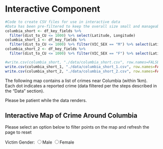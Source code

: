 # Interactive Component

```r
#Code to create CSV files for use in interactive data
#Data has been pre-filtered to keep the overall size small and manageable when plotting
columbia_short <- df_key_fields %>% 
  filter(dist_to_CU <= 1000) %>% select(Latitude, Longitude)
columbia_short_1 <- df_key_fields %>% 
  filter(dist_to_CU <= 1000) %>% filter(VIC_SEX == "M") %>% select(Latitude, Longitude)
columbia_short_2 <- df_key_fields %>% 
  filter(dist_to_CU <= 1000) %>% filter(VIC_SEX == "F") %>% select(Latitude, Longitude)

#write.csv(columbia_short, "./data/columbia_short.csv", row.names=FALSE)
write.csv(columbia_short_1, "./data/columbia_short_1.csv", row.names=FALSE)
write.csv(columbia_short_2, "./data/columbia_short_2.csv", row.names=FALSE)
```


The following map contains a list of crimes near Columbia (within 1km). Each dot indicates a reported crime (data filtered per the steps described in the "Data" section).

Please be patient while the data renders.


## Interactive Map of Crime Around Columbia
  <title>My Google Map</title>
  <style>
    #map{
      height:400px;
      width:100%;
    }
  </style>
  
  <p>Please select an option below to filter points on the map and refresh the page to reset</p>
  Victim Gender: 
  <input type="radio" name="gender" value="M">Male
  <input type="radio" name="gender" value="F">Female
    
  <div id="map"></div>
  <script src="https://d3js.org/d3.v5.min.js"></script>
  <script src="https://requirejs.org/docs/release/2.3.5/minified/require.js"></script>
  
  
  <script type="text/javascript">
    
    var gender = "M";
    var rep_string = "https://raw.githubusercontent.com/ds4114/NYC_Crime_Group32/main/data/columbia_short.csv";
    
    d3.selectAll("input")
      .on("click", function(event) { 
        console.log("clicked radio")
        //var gender = event.currentTarget.value;
        var gender = d3.select('input[name="gender"]:checked').node().value
        console.log(gender);
          if (gender == "M") {
              rep_string = "https://raw.githubusercontent.com/ds4114/NYC_Crime_Group32/main/data/columbia_short_1.csv";
              initMap()
              
          } else {
              rep_string = "https://raw.githubusercontent.com/ds4114/NYC_Crime_Group32/main/data/columbia_short_2.csv";
              initMap()
              
          }
      })
    console.log("test16")
    console.log(rep_string)
    
    
    async function getData(){
    //const rep= await fetch("./NYC_Crime_Group32/data/columbia_short.csv")
    //const rep= await fetch("./data/columbia_short.csv")
    //const rep = await fetch("https://raw.githubusercontent.com/ds4114/NYC_Crime_Group32/main/data/columbia_short.csv")
    const rep = await fetch(rep_string)
    const data= await rep.text();
    console.log(rep_string)
    let fin=[]
    const table=data.split('\n').slice(1)
    table.forEach(row=>{
        const colums=row.split(',');
        tab=[parseFloat(colums[0]), parseFloat(colums[1])]
        //console.log(tab)
        //locations.push(tab)
        fin.push(tab)  
        });
        //console.log(fin)
        return fin
    }
    
    function initMap() {
    
    points =
    getData().then(values => {
    // Print the values of the resolved promise
    values.forEach(value => {
    
    marker = new google.maps.Marker({
        position: new google.maps.LatLng(value[0], value[1]),
        map: map,
        icon: {
          path: google.maps.SymbolPath.CIRCLE,
          fillColor: 'red',
          fillOpacity: 0.2,
          strokeColor: '#00A',
          strokeOpacity: 0.2,
          strokeWeight: 1,
          scale: 3.25
        }
      });
    
    
      } );
     });
  
    var map = new google.maps.Map(document.getElementById('map'), {
      zoom: 14,
      center: new google.maps.LatLng(40.807384,-73.963036)
    });
    
    }

  </script>
  
  <script async defer
    src="https://maps.googleapis.com/maps/api/js?key=AIzaSyDUVtOF3qSoJEcQAZ9mU0E1rGKQDqcuNGw&callback=initMap">
  </script>